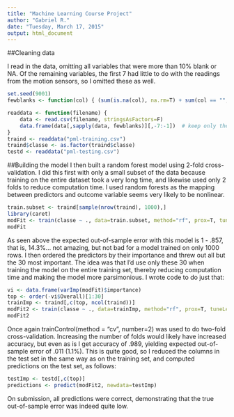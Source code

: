 ```yaml
---
title: "Machine Learning Course Project"
author: "Gabriel R."
date: "Tuesday, March 17, 2015"
output: html_document
---
```


##Cleaning data

I read in the data, omitting all variables that were more than 10% blank or NA. Of the remaining variables, the first 7 had little to do with the readings from the motion sensors, so I omitted these as well.
```r
set.seed(9001)
fewblanks <- function(col) { (sum(is.na(col), na.rm=T) + sum(col == "", na.rm=T)) / length(col) < .1 }

readdata <- function(filename) {
	data <- read.csv(filename, stringsAsFactors=F)
	data.frame(data[,sapply(data, fewblanks)][,-7:-1])  # keep only the columns with few blanks, then remove first 7
}
traind <- readdata("pml-training.csv")
traind$classe <- as.factor(traind$classe)
testd <- readdata("pml-testing.csv")
```

##Building the model
I then built a random forest model using 2-fold cross-validation. I did this first with only a small subset of the data because training on the entire dataset took a very long time, and likewise used only 2 folds to reduce computation time. I used random forests as the mapping between predictors and outcome variable seems very likely to be nonlinear.
```r
train.subset <- traind[sample(nrow(traind), 1000),]
library(caret)
modFit <- train(classe ~ ., data=train.subset, method="rf", prox=T, tuneLength=1, trControl = trainControl(method = "cv", number=2))
modFit
```
As seen above the expected out-of-sample error with this model is 1 - .857, that is, 14.3%... not amazing, but not bad for a model trained on only 1000 rows. I then ordered the predictors by their importance and threw out all but the 30 most important. The idea was that I'd use only these 30 when training the model on the entire training set, thereby reducing computation time and making the model more parsimonious. I wrote code to do just that:

```r
vi <- data.frame(varImp(modFit)$importance)
top <- order(-vi$Overall)[1:30]
trainImp <- traind[,c(top, ncol(traind))]
modFit2 <- train(classe ~ ., data=trainImp, method="rf", prox=T, tuneLength=1, trControl = trainControl(method = "cv", number=2))
modFit2
```

Once again trainControl(method = "cv", number=2) was used to do two-fold cross-validation. Increasing the number of folds would likely have increased accuracy, but even as is I get accuracy of .989, yielding expected out-of-sample error of .011 (1.1%). This is quite good, so I reduced the columns in the test set in the same way as on the training set, and computed predictions on the test set, as follows:

```r
testImp <- testd[,c(top)]
predictions <- predict(modFit2, newdata=testImp)
```

On submission, all predictions were correct, demonstrating that the true out-of-sample error was indeed quite low.
